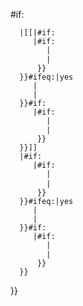 <span class="unicode" style="white-space:nowrap;">{{{{{|safesubst:}}}#if:{{{link|}}}
   |[[{{{link}}}|{{{{{|safesubst:}}}#if:{{{TL|}}}{{{BL|}}}
      |{{{{{|safesubst:}}}#if:{{{BL|}}}
         |<span style="display:inline-block; margin-bottom:-0.3em; vertical-align:-0.4em; <noinclude><!--
             --></noinclude>line-height:1.2em; font-size:85%; text-align:right;">{{{TL|}}}<br/>{{{BL}}}</span>
         |<span style="display:inline-block; margin-bottom:-0.3em; vertical-align:0.8em; <noinclude><!--
             --></noinclude>line-height:1.2em; font-size:85%; text-align:right;">{{{TL|}}}</span>
       }}
   }}{{{{{|safesubst:}}}#ifeq:{{{anti}}}|yes
      |<span style="text-decoration:overline;">{{{1}}}</span>
      |{{{1}}}
   }}{{{{{|safesubst:}}}#if:{{{TR|}}}{{{BR|}}}
      |{{{{{|safesubst:}}}#if:{{{BR|}}}
         |<span style="display:inline-block; margin-bottom:-0.3em; vertical-align:-0.4em; <noinclude><!--
             --></noinclude>line-height:1.2em; font-size:85%; text-align:left;">{{{TR|}}}<br/>{{{BR}}}</span>
         |<span style="display:inline-block; margin-bottom:-0.3em; vertical-align:0.8em; <noinclude><!--
             --></noinclude>line-height:1.2em; font-size:85%; text-align:left;">{{{TR|}}}</span>
       }}
   }}]]
   |{{{{{|safesubst:}}}#if:{{{TL|}}}{{{BL|}}}
      |{{{{{|safesubst:}}}#if:{{{BL|}}}
         |<span style="display:inline-block; margin-bottom:-0.3em; vertical-align:-0.4em; <noinclude><!--
             --></noinclude>line-height:1.2em; font-size:85%; text-align:right;">{{{TL|}}}<br/>{{{BL}}}</span>
         |<span style="display:inline-block; margin-bottom:-0.3em; vertical-align:0.8em; <noinclude><!--
             --></noinclude>line-height:1.2em; font-size:85%; text-align:right;">{{{TL|}}}</span>
       }}
   }}{{{{{|safesubst:}}}#ifeq:{{{anti}}}|yes
      |<span style="text-decoration:overline;">{{{1}}}</span>
      |{{{1|}}}
   }}{{{{{|safesubst:}}}#if:{{{TR|}}}{{{BR|}}}
      |{{{{{|safesubst:}}}#if:{{{BR|}}}
         |<span style="display:inline-block; margin-bottom:-0.3em; vertical-align:-0.4em; <noinclude><!--
             --></noinclude>line-height:1.2em; font-size:85%; text-align:left;">{{{TR|}}}<br/>{{{BR}}}</span>
         |<span style="display:inline-block; margin-bottom:-0.3em; vertical-align:0.8em; <noinclude><!--
             --></noinclude>line-height:1.2em; font-size:85%; text-align:left;">{{{TR|}}}</span>
       }}
   }}
}}</span><noinclude>
{{documentation}}
</noinclude>